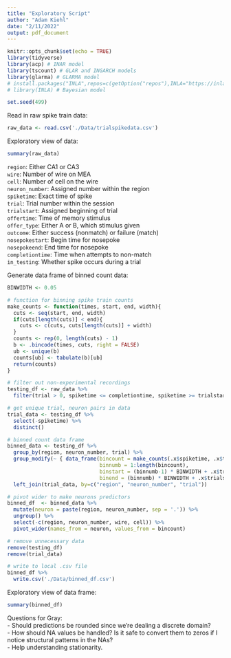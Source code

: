 ```yaml
---
title: "Exploratory Script"
author: "Adam Kiehl"
date: "2/11/2022"
output: pdf_document
---
```


```r
knitr::opts_chunk$set(echo = TRUE)
library(tidyverse)
library(acp) # INAR model
library(tscount) # GLAR and INGARCH models
library(glarma) # GLARMA model
# install.packages("INLA",repos=c(getOption("repos"),INLA="https://inla.r-inla-download.org/R/stable"), dep=TRUE) # Bayesian model
# library(INLA) # Bayesian model

set.seed(499)
```

Read in raw spike train data:
```r
raw_data <- read.csv('./Data/trialspikedata.csv')
```

Exploratory view of data:
```r
summary(raw_data)
```

`region`: Either CA1 or CA3  
`wire`: Number of wire on MEA  
`cell`: Number of cell on the wire  
`neuron_number`: Assigned number within the region  
`spiketime`: Exact time of spike  
`trial`: Trial number within the session  
`trialstart`: Assigned beginning of trial  
`offertime`: Time of memory stimulus  
`offer_type`: Either A or B, which stimulus given  
`outcome`: Either success (nonmatch) or failure (match)  
`nosepokestart`: Begin time for nosepoke  
`nosepokeend`: End time for nosepoke  
`completiontime`: Time when attempts to non-match  
`in_testing`: Whether spike occurs during a trial  
  
Generate data frame of binned count data:
```r
BINWIDTH <- 0.05

# function for binning spike train counts
make_counts <- function(times, start, end, width){
  cuts <- seq(start, end, width)
  if(cuts[length(cuts)] < end){
    cuts <- c(cuts, cuts[length(cuts)] + width)
  }  
  counts <- rep(0, length(cuts) - 1)
  b <- .bincode(times, cuts, right = FALSE)
  ub <- unique(b)
  counts[ub] <- tabulate(b)[ub]
  return(counts)
}

# filter out non-experimental recordings
testing_df <- raw_data %>% 
  filter(trial > 0, spiketime <= completiontime, spiketime >= trialstart)

# get unique trial, neuron pairs in data
trial_data <- testing_df %>%
  select(-spiketime) %>% 
  distinct()

# binned count data frame
binned_data <- testing_df %>% 
  group_by(region, neuron_number, trial) %>% 
  group_modify(~ { data_frame(bincount = make_counts(.x$spiketime, .x$trialstart[1], .x$completiontime[nrow(.x)], BINWIDTH),
                              binnumb = 1:length(bincount), 
                              binstart = (binnumb-1) * BINWIDTH + .x$trialstart[1],
                              binend = (binnumb) * BINWIDTH + .x$trialstart[1])}) %>%
  left_join(trial_data, by=c("region", "neuron_number", "trial"))

# pivot wider to make neurons predictors
binned_df  <- binned_data %>%
  mutate(neuron = paste(region, neuron_number, sep = '.')) %>%
  ungroup() %>%
  select(-c(region, neuron_number, wire, cell)) %>%
  pivot_wider(names_from = neuron, values_from = bincount)

# remove unnecessary data
remove(testing_df)
remove(trial_data)

# write to local .csv file
binned_df %>%
  write.csv('./Data/binned_df.csv')
```

Exploratory view of data frame:
```r
summary(binned_df)
```

Questions for Gray:  
- Should predictions be rounded since we're dealing a discrete domain?  
- How should NA values be handled? Is it safe to convert them to zeros if I notice structural patterns in the NAs?  
- Help understanding stationarity. 
